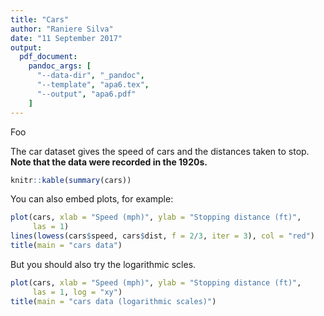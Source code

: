 ```yaml
---
title: "Cars"
author: "Raniere Silva"
date: "11 September 2017"
output:
  pdf_document:
    pandoc_args: [
      "--data-dir", "_pandoc",
      "--template", "apa6.tex",
      "--output", "apa6.pdf"
    ]
---
```


Foo

The car dataset gives the speed of cars and the distances taken to stop. **Note that the data were recorded in the 1920s.**

```r
knitr::kable(summary(cars))
```

You can also embed plots, for example:

```r
plot(cars, xlab = "Speed (mph)", ylab = "Stopping distance (ft)",
     las = 1)
lines(lowess(cars$speed, cars$dist, f = 2/3, iter = 3), col = "red")
title(main = "cars data")
```

But you should also try the logarithmic scles.

```r
plot(cars, xlab = "Speed (mph)", ylab = "Stopping distance (ft)",
     las = 1, log = "xy")
title(main = "cars data (logarithmic scales)")
```
